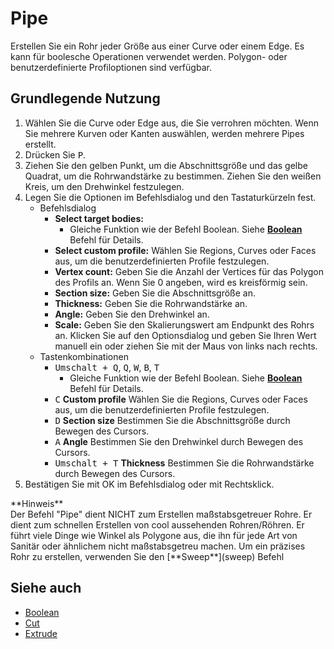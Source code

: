 
# Pipe

<Reference shortcut="P" command="Pipe" button="Rechts von der Befehlsleiste" buttonIcon="button-pipe" />

Erstellen Sie ein Rohr jeder Größe aus einer Curve oder einem Edge. Es kann für boolesche Operationen verwendet werden. Polygon- oder benutzerdefinierte Profiloptionen sind verfügbar.

## Grundlegende Nutzung

1. Wählen Sie die Curve oder Edge aus, die Sie verrohren möchten. Wenn Sie mehrere Kurven oder Kanten auswählen, werden mehrere Pipes erstellt.
2. Drücken Sie <kbd>P</kbd>.
3. Ziehen Sie den gelben Punkt, um die Abschnittsgröße und das gelbe Quadrat, um die Rohrwandstärke zu bestimmen. Ziehen Sie den weißen Kreis, um den Drehwinkel festzulegen.
4. Legen Sie die Optionen im Befehlsdialog und den Tastaturkürzeln fest.
     - <Kst>Befehlsdialog</Kst>   
          - **Select target bodies:**
               - Gleiche Funktion wie der Befehl Boolean. Siehe [**Boolean**](/solid/boolean) Befehl für Details.
          - **Select custom profile:** Wählen Sie Regions, Curves oder Faces aus, um die benutzerdefinierten Profile festzulegen.
          - **Vertex count:** Geben Sie die Anzahl der Vertices für das Polygon des Profils an. Wenn Sie 0 angeben, wird es kreisförmig sein.
          - **Section size:** Geben Sie die Abschnittsgröße an.
          - **Thickness:** Geben Sie die Rohrwandstärke an.
          - **Angle:** Geben Sie den Drehwinkel an.
          - **Scale:** Geben Sie den Skalierungswert am Endpunkt des Rohrs an. Klicken Sie auf den Optionsdialog und geben Sie Ihren Wert manuell ein oder ziehen Sie mit der Maus von links nach rechts.
     - <Kst>Tastenkombinationen</Kst>
          - <kbd>Umschalt + Q</kbd>, <kbd>Q</kbd>, <kbd>W</kbd>, <kbd>B</kbd>, <kbd>T</kbd>
               - Gleiche Funktion wie der Befehl Boolean. Siehe [**Boolean**](/solid/boolean) Befehl für Details.
          - <kbd>C</kbd> **Custom profile** Wählen Sie die Regions, Curves oder Faces aus, um die benutzerdefinierten Profile festzulegen.
          - <kbd>D</kbd> **Section size** Bestimmen Sie die Abschnittsgröße durch Bewegen des Cursors.
          - <kbd>A</kbd> **Angle** Bestimmen Sie den Drehwinkel durch Bewegen des Cursors.
          - <kbd>Umschalt + T</kbd> **Thickness** Bestimmen Sie die Rohrwandstärke durch Bewegen des Cursors.
5. Bestätigen Sie mit OK im Befehlsdialog oder mit Rechtsklick.

<Callout emoji="❗">
**Hinweis**<br />
Der Befehl "Pipe" dient NICHT zum Erstellen maßstabsgetreuer Rohre. 
Er dient zum schnellen Erstellen von cool aussehenden Rohren/Röhren. 
Er führt viele Dinge wie Winkel als Polygone aus, die ihn für jede Art von Sanitär oder ähnlichem nicht maßstabsgetreu machen. 
Um ein präzises Rohr zu erstellen, verwenden Sie den [**Sweep**](sweep) Befehl 
</Callout>

<VideoPlayer fileName="pipe"/>

## Siehe auch
- [Boolean](boolean)
- [Cut](cut)
- [Extrude](extrude)